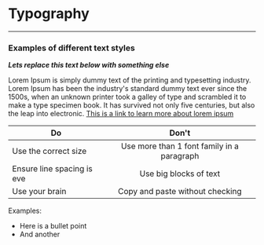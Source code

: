 
<Meta title="Design System/Typography" component={Text}/>

# **Typography**
---

### Examples of different text styles

**_Lets replace this text below with something else_**

Lorem Ipsum is simply dummy text of the printing and typesetting industry. Lorem Ipsum has been the industry's standard dummy text ever since the 1500s, when an unknown printer took a galley of type and scrambled it to make a type specimen book. It has survived not only five centuries, but also the leap into electronic. [This is a link to learn more about lorem ipsum](https://www.lipsum.com/)


<!-- This is how you write a table in MD (Markdown) -->
| Do                            | Don't                     |
| ------------------------------|:--------------------------:
| Use the correct size          | Use more than 1 font family in a paragraph
| Ensure line spacing is eve    | Use big blocks of text
| Use your brain                | Copy and paste without checking

Examples:

- Here is a bullet point
- And another

<!-- This code is will make the box with the different texts appear in the doc
  <Story name="Typography">
    <Canvas>
     <Text as="p" >Base</Text>
     <Text as="strong" >Strong</Text>
     <Text as="i" >Italic</Text>
    </Canvas>
  </Story> -->
